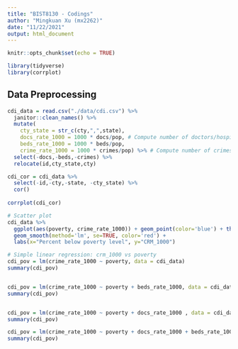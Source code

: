 ```yaml
---
title: "BIST8130 - Codings"
author: "Mingkuan Xu (mx2262)"
date: "11/22/2021"
output: html_document
---
```


```r
knitr::opts_chunk$set(echo = TRUE)
```

```r
library(tidyverse)
library(corrplot)
```
## Data Preprocessing

```r
cdi_data = read.csv("./data/cdi.csv") %>%
  janitor::clean_names() %>%
  mutate(
    cty_state = str_c(cty,",",state),
    docs_rate_1000 = 1000 * docs/pop, # Compute number of doctors/hospital beds per 1000 people.
    beds_rate_1000 = 1000 * beds/pop,
    crime_rate_1000 = 1000 * crimes/pop) %>% # Compute number of crimes per 1000 people.) 
  select(-docs,-beds,-crimes) %>%
  relocate(id,cty_state,cty)
```

```r
cdi_cor = cdi_data %>%
  select(-id,-cty,-state, -cty_state) %>%
  cor() 
 
corrplot(cdi_cor)
```

```r

# Scatter plot 
cdi_data %>% 
  ggplot(aes(poverty, crime_rate_1000)) + geom_point(color='blue') + theme_bw(base_size=20) +
  geom_smooth(method='lm', se=TRUE, color='red') +
  labs(x="Percent below poverty level", y="CRM_1000")

# Simple linear regression: crm_1000 vs poverty
cdi_pov = lm(crime_rate_1000 ~ poverty, data = cdi_data)
summary(cdi_pov)


cdi_pov = lm(crime_rate_1000 ~ poverty + beds_rate_1000, data = cdi_data)
summary(cdi_pov)


cdi_pov = lm(crime_rate_1000 ~ poverty + docs_rate_1000 , data = cdi_data)
summary(cdi_pov)

cdi_pov = lm(crime_rate_1000 ~ poverty + docs_rate_1000 + beds_rate_1000 , data = cdi_data)
summary(cdi_pov)

```

